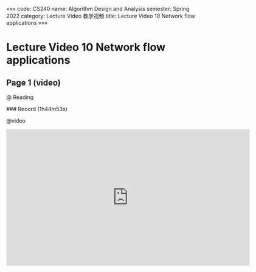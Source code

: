 «««
code: CS240
name: Algorithm Design and Analysis
semester: Spring 2022
category: Lecture Video 教学视频
title: Lecture Video 10 Network flow applications
»»»

# Lecture Video 10 Network flow applications

## Page 1 (video)

@ Reading

<div class="markdown-body">
### Record (1h44m53s)
</div>

@video

<iframe src="https://sbfull.com/e/a4m821wqzoal.html" frameborder=0 marginwidth=0 marginheight=0 scrolling=no width=640 height=360 allowfullscreen></iframe>


